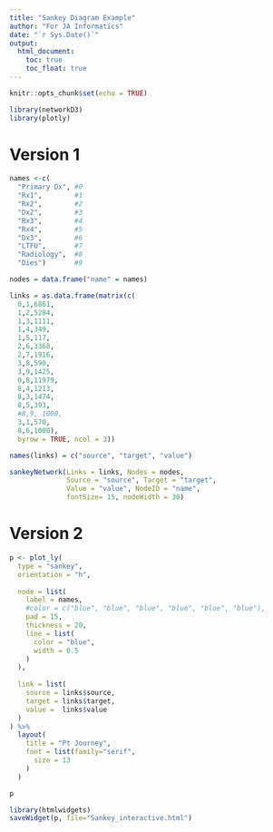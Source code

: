 ```yaml
---
title: "Sankey Diagram Example"
author: "For JA Informatics"
date: "`r Sys.Date()`"
output:
  html_document:
    toc: true
    toc_float: true
---
```


```r
knitr::opts_chunk$set(echo = TRUE)

library(networkD3)
library(plotly)
```

# Version 1

```r
names <-c(
  "Primary Dx", #0
  "Rx1",        #1
  "Rx2",        #2
  "Dx2",        #3
  "Rx3",        #4
  "Rx4",        #5
  "Dx3",        #6
  "LTFU",       #7
  "Radiology",  #8
  "Dies")       #9

nodes = data.frame("name" = names)

links = as.data.frame(matrix(c(
  0,1,6861,
  1,2,5284,
  1,3,1111,
  1,4,349,
  1,5,117,
  2,6,3368,
  2,7,1916,
  3,8,590,
  3,9,1425,
  0,8,11979,
  8,4,1213,
  8,3,1474,
  8,5,393,
  #8,9, 1000, 
  3,1,570,
  8,6,1000),
  byrow = TRUE, ncol = 3))

names(links) = c("source", "target", "value")
```

```r

sankeyNetwork(Links = links, Nodes = nodes,
              Source = "source", Target = "target",
              Value = "value", NodeID = "name",
              fontSize= 15, nodeWidth = 30)
```


# Version 2

```r

p <- plot_ly(
  type = "sankey",
  orientation = "h",
  
  node = list(
    label = names,
    #color = c("blue", "blue", "blue", "blue", "blue", "blue"),
    pad = 15,
    thickness = 20,
    line = list(
      color = "blue",
      width = 0.5
    )
  ),
  
  link = list(
    source = links$source,
    target = links$target,
    value =  links$value
  )
) %>% 
  layout(
    title = "Pt Journey",
    font = list(family="serif",
      size = 13
    )
  )


```

```r
p
```


```r
library(htmlwidgets)
saveWidget(p, file="Sankey_interactive.html")
```

